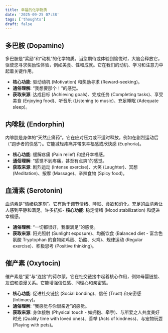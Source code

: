 ```yaml
---
title: 幸福的化学物质
date: '2025-09-25 07:38'
tags: ['thoughts']
draft: false
---
```


## 多巴胺 (Dopamine)

多巴胺是“奖励”和“动机”的化学物质。当您期待或体验到愉悦时，大脑会释放它，驱使您寻求奖励性体验，例如美食、性和成就。它在我们的动机、学习和注意力中起着关键作用。

- **核心功能**: 驱动动机 (Motivation) 和奖励寻求 (Reward-seeking)。
- **通俗理解**: “我想要那个！”的感觉。
- **获取来源**: 达成目标 (Achieving goals)、完成任务 (Completing tasks)、享受美食 (Enjoying food)、听音乐 (Listening to music)、充足睡眠 (Adequate sleep)。

## 内啡肽 (Endorphin)

内啡肽是身体的“天然止痛药”。它在应对压力或不适时释放，例如在剧烈运动后（“跑步者的快感”）。它能减轻疼痛并带来幸福感或欣快感 (Euphoria)。

- **核心功能**: 缓解疼痛 (Pain relief) 和提升幸福感。
- **通俗理解**: “感觉不到疼痛，甚至有点爽”的感觉。
- **获取来源**: 剧烈运动 (Intense exercise)、大笑 (Laughter)、冥想 (Meditation)、按摩 (Massage)、辛辣食物 (Spicy food)。

## 血清素 (Serotonin)

血清素是“情绪稳定剂”。它有助于调节情绪、睡眠、食欲和消化。充足的血清素让人感到平静和满足。许多抗抑- **核心功能**: 稳定情绪 (Mood stabilization) 和促进幸福感。

- **通俗理解**: “一切都很好，我很满足”的感觉。
- **获取来源**: 阳光照射 (Sunlight exposure)、均衡饮食 (Balanced diet - 富含色氨酸 Tryptophan 的食物如鸡蛋、奶酪、火鸡)、规律运动 (Regular exercise)、积极思考 (Positive thinking)。

## 催产素 (Oxytocin)

催产素是“爱”与“连接”的荷尔蒙。它在社交链接中起着核心作用，例如母婴链接、友谊和浪漫关系。它能增强信任感、同理心和亲密感。

- **核心功能**: 促进社交链接 (Social bonding)、信任 (Trust) 和亲密感 (Intimacy)。
- **通俗理解**: “我感觉与你很亲近”的感觉。
- **获取来源**: 身体接触 (Physical touch - 如拥抱、牵手)、与所爱之人共度美好时光 (Quality time with loved ones)、善举 (Acts of kindness)、与宠物玩耍 (Playing with pets)。
